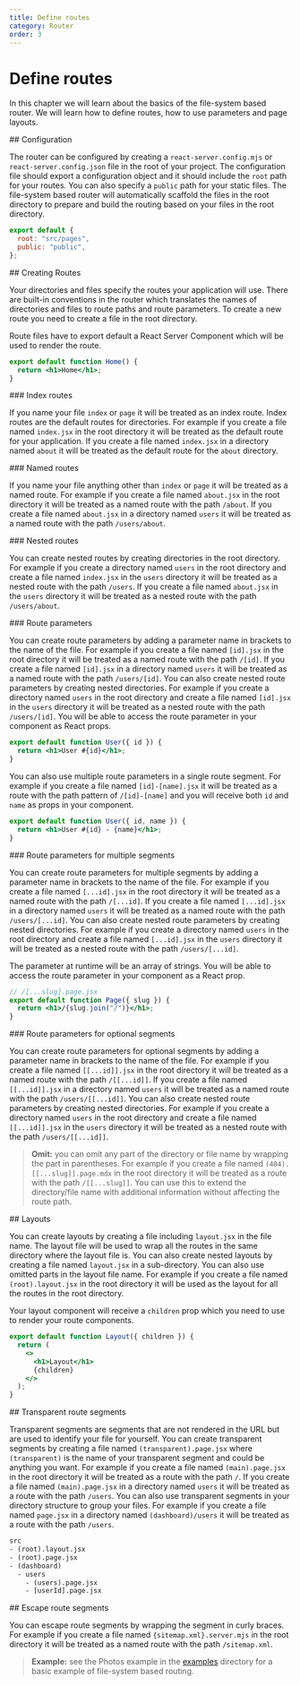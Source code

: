 ```yaml
---
title: Define routes
category: Router
order: 3
---
```



# Define routes

In this chapter we will learn about the basics of the file-system based router. We will learn how to define routes, how to use parameters and page layouts.

<Link name="configuration">
## Configuration
</Link>

The router can be configured by creating a `react-server.config.mjs` or `react-server.config.json` file in the root of your project. The configuration file should export a configuration object and it should include the `root` path for your routes. You can also specify a `public` path for your static files. The file-system based router will automatically scaffold the files in the root directory to prepare and build the routing based on your files in the root directory.

```js
export default {
  root: "src/pages",
  public: "public",
};
```

<Link name="creating-routes">
## Creating Routes
</Link>

Your directories and files specify the routes your application will use. There are built-in conventions in the router which translates the names of directories and files to route paths and route parameters. To create a new route you need to create a file in the root directory.

Route files have to export default a React Server Component which will be used to render the route.

```jsx
export default function Home() {
  return <h1>Home</h1>;
}
```

<Link name="index-routes">
### Index routes
</Link>

If you name your file `index` or `page` it will be treated as an index route. Index routes are the default routes for directories. For example if you create a file named `index.jsx` in the root directory it will be treated as the default route for your application. If you create a file named `index.jsx` in a directory named `about` it will be treated as the default route for the `about` directory.

<Link name="named-routes">
### Named routes
</Link>

If you name your file anything other than `index` or `page` it will be treated as a named route. For example if you create a file named `about.jsx` in the root directory it will be treated as a named route with the path `/about`. If you create a file named `about.jsx` in a directory named `users` it will be treated as a named route with the path `/users/about`.

<Link name="nested-routes">
### Nested routes
</Link>

You can create nested routes by creating directories in the root directory. For example if you create a directory named `users` in the root directory and create a file named `index.jsx` in the `users` directory it will be treated as a nested route with the path `/users`. If you create a file named `about.jsx` in the `users` directory it will be treated as a nested route with the path `/users/about`.

<Link name="route-parameters">
### Route parameters
</Link>

You can create route parameters by adding a parameter name in brackets to the name of the file. For example if you create a file named `[id].jsx` in the root directory it will be treated as a named route with the path `/[id]`. If you create a file named `[id].jsx` in a directory named `users` it will be treated as a named route with the path `/users/[id]`. You can also create nested route parameters by creating nested directories. For example if you create a directory named `users` in the root directory and create a file named `[id].jsx` in the `users` directory it will be treated as a nested route with the path `/users/[id]`. You will be able to access the route parameter in your component as React props.

```jsx
export default function User({ id }) {
  return <h1>User #{id}</h1>;
}
```

You can also use multiple route parameters in a single route segment. For example if you create a file named `[id]-[name].jsx` it will be treated as a route with the path pattern of `/[id]-[name]` and you will receive both `id` and `name` as props in your component.

```jsx
export default function User({ id, name }) {
  return <h1>User #{id} - {name}</h1>;
}
```

<Link name="route-parameters-for-multiple-segments">
### Route parameters for multiple segments
</Link>

You can create route parameters for multiple segments by adding a parameter name in brackets to the name of the file. For example if you create a file named `[...id].jsx` in the root directory it will be treated as a named route with the path `/[...id]`. If you create a file named `[...id].jsx` in a directory named `users` it will be treated as a named route with the path `/users/[...id]`. You can also create nested route parameters by creating nested directories. For example if you create a directory named `users` in the root directory and create a file named `[...id].jsx` in the `users` directory it will be treated as a nested route with the path `/users/[...id]`.

The parameter at runtime will be an array of strings. You will be able to access the route parameter in your component as a React prop.

```jsx
// /[...slug].page.jsx
export default function Page({ slug }) {
  return <h1>/{slug.join("/")}</h1>;
}
```

<Link name="route-parameters-for-optional-segments">
### Route parameters for optional segments
</Link>

You can create route parameters for optional segments by adding a parameter name in brackets to the name of the file. For example if you create a file named `[[...id]].jsx` in the root directory it will be treated as a named route with the path `/[[...id]]`. If you create a file named `[[...id]].jsx` in a directory named `users` it will be treated as a named route with the path `/users/[[...id]]`. You can also create nested route parameters by creating nested directories. For example if you create a directory named `users` in the root directory and create a file named `[[...id]].jsx` in the `users` directory it will be treated as a nested route with the path `/users/[[...id]]`.

> **Omit:** you can omit any part of the directory or file name by wrapping the part in parentheses. For example if you create a file named `(404).[[...slug]].page.mdx` in the root directory it will be treated as a route with the path `/[[...slug]]`. You can use this to extend the directory/file name with additional information without affecting the route path.

<Link name="layouts">
## Layouts
</Link>

You can create layouts by creating a file including `layout.jsx` in the file name. The layout file will be used to wrap all the routes in the same directory where the layout file is. You can also create nested layouts by creating a file named `layout.jsx` in a sub-directory. You can also use omitted parts in the layout file name. For example if you create a file named `(root).layout.jsx` in the root directory it will be used as the layout for all the routes in the root directory.

Your layout component will receive a `children` prop which you need to use to render your route components.

```jsx
export default function Layout({ children }) {
  return (
    <>
      <h1>Layout</h1>
      {children}
    </>
  );
}
```

<Link name="transparent-route-segments">
## Transparent route segments
</Link>

Transparent segments are segments that are not rendered in the URL but are used to identify your file for yourself. You can create transparent segments by creating a file named `(transparent).page.jsx` where `(transparent)` is the name of your transparent segment and could be anything you want. For example if you create a file named `(main).page.jsx` in the root directory it will be treated as a route with the path `/`. If you create a file named `(main).page.jsx` in a directory named `users` it will be treated as a route with the path `/users`. You can also use transparent segments in your directory structure to group your files. For example if you create a file named `page.jsx` in a directory named `(dashboard)/users` it will be treated as a route with the path `/users`.

```txt
src
- (root).layout.jsx
- (root).page.jsx
- (dashboard)
  - users
    - (users).page.jsx
    - [userId].page.jsx
```

<Link name="escape-route-segments">
## Escape route segments
</Link>

You can escape route segments by wrapping the segment in curly braces. For example if you create a file named `{sitemap.xml}.server.mjs` in the root directory it will be treated as a named route with the path `/sitemap.xml`.

> **Example:** see the Photos example in the [examples](https://github.com/lazarv/react-server/tree/main/examples/photos) directory for a basic example of file-system based routing.
